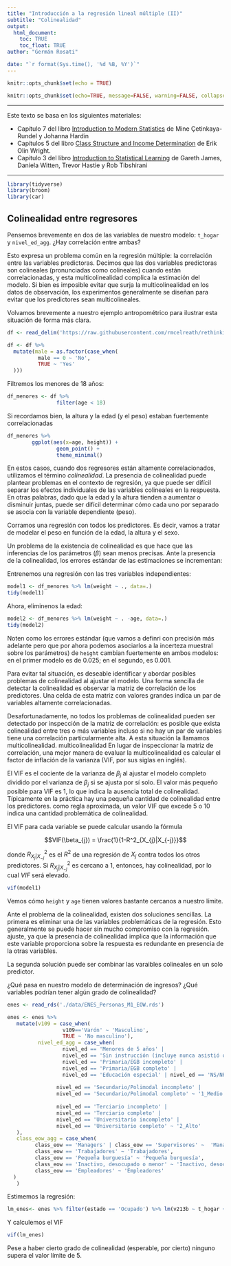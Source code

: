 ```yaml
---
title: "Introducción a la regresión lineal múltiple (II)"
subtitle: "Colinealidad"
output: 
  html_document:
    toc: TRUE
    toc_float: TRUE
author: "Germán Rosati"

date: "`r format(Sys.time(), '%d %B, %Y')`"
---
```


```r
knitr::opts_chunk$set(echo = TRUE)
```

```r
knitr::opts_chunk$set(echo=TRUE, message=FALSE, warning=FALSE, collapse=TRUE, highlight=TRUE, paged.print=FALSE, prompt=TRUE, strip.white=FALSE, tidy = TRUE)
```

***
Este texto se basa en los siguientes materiales:

- Capítulo 7 del libro [Introduction to Modern Statistics](https://openintro-ims.netlify.app/index.html) de Mine Çetinkaya-Rundel y Johanna Hardin 
- Capítulos 5 del libro [Class Structure and Income Determination](https://drive.google.com/file/d/1_uzxqlkOmx_AG6T1uqILvNZIK9hIS4mN/view?usp=sharing) de Erik Olin Wright.
- Capitulo 3 del libro [Introduction to Statistical Learning](https://www.statlearning.com/) de Gareth James, Daniela Witten, Trevor Hastie y Rob Tibshirani

***

```r
library(tidyverse)
library(broom)
library(car)
```


## Colinealidad entre regresores

Pensemos brevemente en dos de las variables de nuestro modelo: `t_hogar` y `nivel_ed_agg`. ¿Hay correlación entre ambas?

Esto expresa un  problema común en la regresión múltiple: la correlación entre las variables predictoras. Decimos que las dos variables predictoras son colineales (pronunciadas como colineales) cuando están correlacionadas, y esta multicolinealidad complica la estimación del modelo. Si bien es imposible evitar que surja la multicolinealidad en los datos de observación, los experimentos generalmente se diseñan para evitar que los predictores sean multicolineales.

Volvamos brevemente a nuestro ejemplo antropométrico para ilustrar esta situación de forma más clara.

```r
df <- read_delim('https://raw.githubusercontent.com/rmcelreath/rethinking/master/data/Howell1.csv', delim=";")

df <- df %>%
  mutate(male = as.factor(case_when(
          male == 0 ~ 'No',
          TRUE ~ 'Yes'
  )))
```

Filtremos los menores de 18 años:

```r
df_menores <- df %>%
                filter(age < 18)
```

Si recordamos bien, la altura y la edad (y el peso) estaban fuertemente correlacionadas
```r
df_menores %>%
        ggplot(aes(x=age, height)) + 
                geom_point() + 
                theme_minimal()
```

En estos casos, cuando dos regresores están altamente correlacionados, utilizamos el término _colinealidad_. La presencia de colinealidad puede plantear problemas en el contexto de regresión, ya que puede ser difícil separar los efectos individuales de las variables colineales en la respuesta. En otras palabras, dado que la edad y la altura  tienden a aumentar o disminuir juntas, puede ser difícil determinar cómo cada uno por separado se asocia con la variable dependiente (peso).


Corramos una regresión con todos los predictores. Es decir, vamos a tratar de modelar el peso en función de la edad, la altura y el sexo.

Un problema de la existencia de colinealidad es que hace que las inferencias de los parámetros ($\beta$) sean menos precisas. Ante la presencia de la colinealidad, los errores estándar de las estimaciones se incrementan:

Entrenemos una regresión con las tres variables independientes:

```r
model1 <- df_menores %>% lm(weight ~ ., data=.)
tidy(model1)
```

Ahora, eliminenos la edad:
```r
model2 <- df_menores %>% lm(weight ~ . -age, data=.)
tidy(model2)
```

Noten como los errores estándar (que vamos a definri con precisión más adelante pero que por ahora podemos asociarlos a la incerteza muestral sobre los parámetros) de `height` cambian fuertemente en ambos modelos: en el primer modelo es de 0.025; en el segundo, es 0.001.

Para evitar tal situación, es deseable identificar y abordar posibles
problemas de colinealidad al ajustar el modelo. Una forma sencilla de detectar la colinealidad es observar la matriz de correlación de los predictores. Una celda de esta matriz con valores grandes indica un par de variables altamente correlacionadas. 

Desafortunadamente, no todos los problemas de colinealidad pueden ser
detectado por inspección de la matriz de correlación: es posible que exista colinealidad entre tres o más variables incluso si no hay un par de variables tiene una correlación particularmente alta. A esta situación la llamamos multicolinealidad. multicolinealidad En lugar de inspeccionar la matriz de correlación, una mejor manera de evaluar la multicolinealidad es calcular el factor de inflación de la varianza (VIF, por sus siglas en inglés).

El VIF es el cociente de la varianza de $\beta_{j}$ al ajustar el modelo completo dividido por el varianza de $\beta_{j}$ si se ajusta por sí solo. El valor más pequeño posible para VIF es 1, lo que indica la ausencia total de colinealidad. Típicamente en la práctica hay una pequeña cantidad de colinealidad entre los predictores. como regla aproximada, un valor VIF que excede 5 o 10 indica una cantidad problemática de colinealidad. 

El VIF para cada variable se puede calcular usando la fórmula

$$VIF(\beta_{j}) = \frac{1}{1-R^2_{X_{j}|X_{-j}}}$$

donde $R^2_{X_{j}|X_{-j}}$ es el $R^2$ de una regresión de $X_{j}$ contra todos los otros predictores. Si  $R^2_{X_{j}|X_{-j}}$ es cercano a 1, entonces, hay colinealidad, por lo cual $VIF$ será elevado.

```r
vif(model1)
```

Vemos cómo `height` y `age` tienen valores bastante cercanos a nuestro límite.

Ante el problema de la colinealidad, existen dos soluciones sencillas. La primera es eliminar una de las variables problemáticas de la regresión. Esto generalmente se puede hacer sin mucho compromiso con la regresión. ajuste, ya que la presencia de colinealidad implica que la información que este variable proporciona sobre la respuesta es redundante en presencia de la otras variables.

La segunda solución puede ser combinar las varaibles colineales en un solo predictor.

¿Qué pasa en nuestro modelo de determinación de ingresos? ¿Qué variables podrían tener algún grado de colinealidad?

```r
enes <- read_rds('./data/ENES_Personas_M1_EOW.rds')

enes <- enes %>% 
   mutate(v109 = case_when(
                  v109=='Varón' ~ 'Masculino',
                  TRUE ~ 'No masculino'),
          nivel_ed_agg = case_when(
                  nivel_ed == 'Menores de 5 años' | 
                  nivel_ed == 'Sin instrucción (incluye nunca asistió o sólo asistió a sala de 5)' |
                  nivel_ed == 'Primaria/EGB incompleto' | 
                  nivel_ed == 'Primaria/EGB completo' |
                  nivel_ed == 'Educación especial' | nivel_ed == 'NS/NR'~ '0_Bajo',
     
                nivel_ed == 'Secundario/Polimodal incompleto' | 
                nivel_ed == 'Secundario/Polimodal completo' ~ '1_Medio',
    
                nivel_ed == 'Terciario incompleto' | 
                nivel_ed == 'Terciario completo' |
                nivel_ed == 'Universitario incompleto' | 
                nivel_ed == 'Universitario completo' ~ '2_Alto'
   ),
   class_eow_agg = case_when(
         class_eow == 'Managers' | class_eow == 'Supervisores' ~  'Managers/superv.',
         class_eow == 'Trabajadores' ~ 'Trabajadores',
         class_eow == 'Pequeña burguesía' ~ 'Pequeña burguesía',
         class_eow == 'Inactivo, desocupado o menor' ~ 'Inactivo, desocupado o menor',
         class_eow == 'Empleadores' ~ 'Empleadores'
  )
   )

```

Estimemos la regresión:

```r
lm_enes<- enes %>% filter(estado == 'Ocupado') %>% lm(v213b ~ t_hogar + v108 + v109 + nivel_ed_agg + class_eow_agg, data=.)
```

Y calculemos el VIF
```r
vif(lm_enes)
```

Pese a haber cierto grado de colinealidad (esperable, por cierto) ninguno supera el valor límite de 5.
